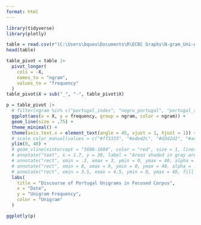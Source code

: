 ---
format: html
---

```{r load packages, message = F, echo = F}
library(tidyverse)
library(plotly)
```

```{r get data, message = F, echo = F, output = F}
table = read.csv(r"(C:\Users\bqueu\Documents\R\ECBC Graphs\N-gram_Uni-gram List--final version - Portugal_Unigram.csv)")
head(table)
```

```{r pivot table, echo = F}
table_pivot = table |>
  pivot_longer(
    cols = -X,
    names_to = "ngram",
    values_to = "frequency"
  )
table_pivot$X = sub("_", "-", table_pivot$X)
```

```{r graph, warning = F, echo = F}
p = table_pivot |>
  # filter(ngram %in% c("portugal_indes", "negro_portugal", "portugal_slave", "portugal_africa", "portugal_take", "portugal_inhabit", "portugal_war", "traffic_portugal", "portugal_traffic", "brazil_take")) |>
  ggplot(aes(x = X, y = frequency, group = ngram, color = ngram)) +
  geom_line(size = .75) +
  theme_minimal() +
  theme(axis.text.x = element_text(angle = 45, vjust = 1, hjust = 1)) +
  # scale_color_manual(values = c("#ff3333", "#eded2c", "#d2d2d2", "#add2ad", "#d2d2d2", "#7cabd0", "#d2d2d2", "#d2d2d2", "#d2d2d2", "#de4ab9", "#c596df", "#b5d0de", "#d2d2d2", "#d2d2d2")) +
  ylim(0, 40) +
  # geom_vline(xintercept = "1600-1604", color = "red", size = 1, linetype = "longdash") +
  # annotate("text", x = 1.7, y = 30, label = "Areas shaded in gray are \n periods when England sent \n troops to the Netherlands.", fontface = "italic", size = 2.3) +
  # annotate("rect", xmin = .3, xmax = 3, ymin = 0, ymax = 40, alpha = .25) +
  # annotate("rect", xmin = 8, xmax = 9, ymin = 0, ymax = 40, alpha = .25) +
  # annotate("rect", xmin = 3.5, xmax = 4.5, ymin = 0, ymax = 40, fill = "red", alpha = .25) +
  labs(
    title = "Discourse of Portugal Unigrams in Focused Corpus",
    x = "Date", 
    y = "Unigram Frequency",
    color = "Unigram"
  ) 

ggplotly(p)
```
